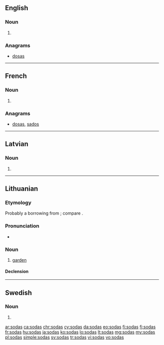 ==English==

===Noun===
{{head|en|noun plural form}}

# {{plural of|soda|lang=en}}

===Anagrams===
* [[dosas#English|dosas]]

----

==French==

===Noun===
{{head|fr|noun plural form|cat2= terms with incomplete gender}} {{g|p}}

# {{plural of|soda|lang=fr}}

===Anagrams===
* [[dosas#French|dosas]], [[sados#French|sados]]

----

==Latvian==

===Noun===
{{head|lv|noun form|g=f}}

# {{lv-inflection of|soda|gen|s}}

----

==Lithuanian==

===Etymology===
Probably a borrowing from {{etyl|sla|lt}}; compare {{cog|ru|сад}}.

===Pronunciation===
* {{IPA|[ˈsoːdɐs]|lang=lt}}

===Noun===
{{lt-noun|m|sodai|2|sg=sõdas|pl=sõdai}}

# [[garden]]

====Declension====
{{lt-noun-m-as-2|sod|sõd}}

----

==Swedish==

===Noun===
{{head|sv|noun form}}

# {{sv-noun-form-indef-gen|soda}}

[[ar:sodas]]
[[ca:sodas]]
[[chr:sodas]]
[[cy:sodas]]
[[da:sodas]]
[[eo:sodas]]
[[fi:sodas]]
[[fj:sodas]]
[[fr:sodas]]
[[hu:sodas]]
[[ja:sodas]]
[[ko:sodas]]
[[lo:sodas]]
[[lt:sodas]]
[[mg:sodas]]
[[my:sodas]]
[[pl:sodas]]
[[simple:sodas]]
[[sv:sodas]]
[[tr:sodas]]
[[vi:sodas]]
[[vo:sodas]]